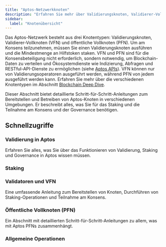 ```yaml
---
title: "Aptos-Netzwerkknoten"
description: "Erfahren Sie mehr über Validierungsknoten, Validierer-Vollknoten und öffentliche Vollknoten, die das Aptos-Netzwerk antreiben"
sidebar:
  label: "Knotenübersicht"
---
```



Das Aptos-Netzwerk besteht aus drei Knotentypen: Validierungsknoten, Validierer-Vollknoten (VFN) und öffentliche Vollknoten (PFN). Um am Konsens teilzunehmen, müssen Sie einen Validierungsknoten ausführen und die Mindestmenge an Hilfstoken staken. VFN und PFN sind für die Konsensbeteiligung nicht erforderlich, sondern notwendig, um Blockchain-Daten zu verteilen und Ökosystemdienste wie Indizierung, Abfragen und RESTful-API-Dienste zu ermöglichen (siehe [Aptos APIs](/build/apis)). VFN können nur von Validierungsoperatoren ausgeführt werden, während PFN von jedem ausgeführt werden kann. Erfahren Sie mehr über die verschiedenen Knotentypen im Abschnitt [Blockchain Deep Dive](/network/blockchain).

Dieser Abschnitt bietet detaillierte Schritt-für-Schritt-Anleitungen zum Bereitstellen und Betreiben von Aptos-Knoten in verschiedenen Umgebungen. Er beschreibt alles, was Sie für das Staking und die Teilnahme am Konsens und der Governance benötigen.

## Schnellzugriffe

### Validierung in Aptos

Erfahren Sie alles, was Sie über das Funktionieren von Validierung, Staking und Governance in Aptos wissen müssen.

<CardGrid>
  <LinkCard href="/network/blockchain/staking#validation-on-the-aptos-blockchain" title="Wie Validierung funktioniert" description="Der Validator-Leader schlägt vor und erhält Belohnungen bei Erfolg." />

  <LinkCard href="/network/blockchain/staking#validator-state-and-stake-state" title="Validator-Zustände" description="Erfahren Sie, wie ein Validator in den Validator-Satz gelangt." />
</CardGrid>

### Staking

<CardGrid>
  <LinkCard href="/network/blockchain/staking" title="Staking in Aptos" description="Eine umfassende Anleitung dazu, wie Staking in Aptos funktioniert." />

  <LinkCard href="/network/blockchain/governance" title="Governance" description="Wer kann vorschlagen, wer kann abstimmen, und wie wird eine AIP aufgelöst." />

  <LinkCard href="/network/nodes/validator-node/connect-nodes/staking-pool-operations" title="Eigentümer" description="Beschreibt die Eigentümeroperationen, die für Staking durchgeführt werden." />

  <LinkCard href="/network/nodes/validator-node/connect-nodes/staking-pool-voter" title="Wähler" description="Beschreibt die Wähleroperationen, die für Staking durchgeführt werden." />
</CardGrid>

### Validatoren und VFN

Eine umfassende Anleitung zum Bereitstellen von Knoten, Durchführen von Staking-Operationen und Teilnahme am Konsens.

<CardGrid>
  <LinkCard href="/network/nodes/validator-node/node-requirements" title="Knotenanforderungen" description="Beschreibt detailliert die Computer- und Speicherressourcen, die Sie benötigen. Lesen Sie dies zuerst, bevor Sie etwas anderes tun." />

  <LinkCard href="/network/nodes/validator-node/deploy-nodes" title="Validierungsknoten ausführen" description="In der Cloud oder vor Ort, Docker oder Quellcode, lesen Sie die Schritt-für-Schritt-Anleitungen hier." />

  <LinkCard href="/network/nodes/validator-node/verify-nodes/node-liveness-criteria" title="Knotengesundheit" description="Sie können die Gesundheit Ihres Knotens mit verschiedenen Optionen überprüfen." />

  <LinkCard href="/network/nodes/validator-node/connect-nodes/connect-to-aptos-network" title="Verbindung zum Aptos-Netzwerk" description="Schritte zum Verbinden Ihrer Knoten mit einem Aptos-Netzwerk." />

  <LinkCard href="/network/nodes/validator-node/connect-nodes/staking-pool-operations" title="Staking-Pool-Operationen" description="Schritt-für-Schritt-Anleitung zum Durchführen von Staking-Pool-Operationen." />

  <LinkCard href="/network/nodes/validator-node/modify-nodes/shutting-down-nodes" title="Knoten herunterfahren" description="Verlassen Sie zuerst den Validator-Satz, dann fahren Sie Ihren Knoten herunter." />
</CardGrid>

### Öffentliche Vollknoten (PFN)

Ein Abschnitt mit detaillierten Schritt-für-Schritt-Anleitungen zu allem, was mit Aptos PFNs zusammenhängt.

<CardGrid>
  <LinkCard href="/network/nodes/full-node/deployments" title="PFN bereitstellen" description="Folgen Sie diesem Abschnitt, um einen PFN bereitzustellen." />

  <LinkCard href="/build/indexer/legacy/indexer-fullnode" title="Indexer-PFN" description="Beschreibt, wie ein Indexer-PFN im Aptos-Netzwerk ausgeführt wird." />
</CardGrid>

### Allgemeine Operationen

<CardGrid>
  <LinkCard href="/network/nodes/localnet/local-development-network" title="Entwicklung mit localnet" description="Führen Sie localnet für die Entwicklung aus (einschließlich Validierungsknoten)." />

  <LinkCard href="/network/nodes/full-node/modify/update-fullnode-with-new-releases" title="Ihren PFN aktualisieren" description="Aktualisieren Sie Ihren Knoten mit neuen Releases." />

  <LinkCard href="/network/nodes/bootstrap-fullnode/bootstrap-fullnode" title="Bootstrap von Snapshot" description="Verwenden Sie einen Snapshot, um einen neuen Knoten zu booten." />

  <LinkCard href="/network/nodes/bootstrap-fullnode/aptos-db-restore" title="Bootstrap von Backup" description="Verwenden Sie Datenwiederherstellung, um einen neuen Knoten zu booten." />
</CardGrid>

